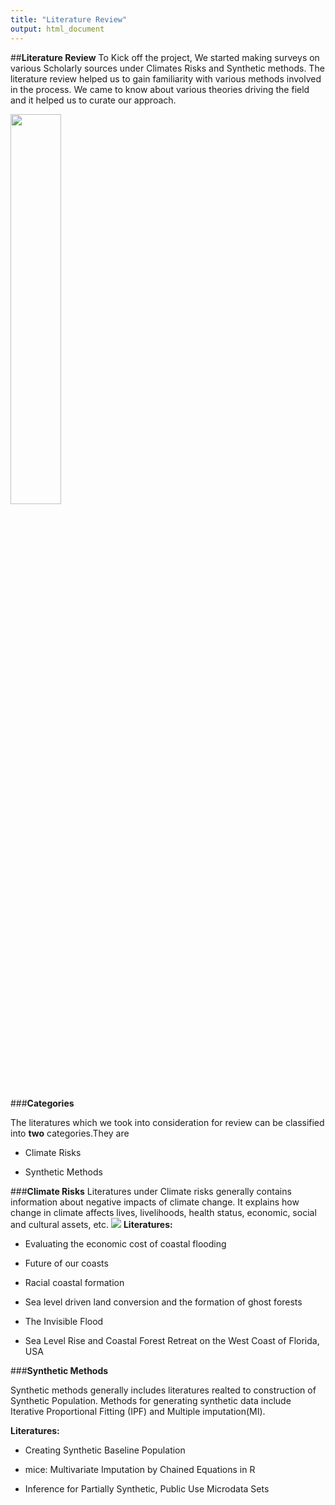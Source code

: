 ```yaml
---
title: "Literature Review"
output: html_document
---
```

##**Literature Review**
To Kick off the project, We started making surveys on various Scholarly sources under Climates Risks and Synthetic methods. The literature review helped us to gain familiarity with various methods involved in the process. We came to know about various theories driving the field and it  helped us to curate our approach.

![](www/literaturereview.png){width=40%}</center>

###**Categories**

The literatures which we took into consideration for review can be classified into **two** categories.They are

- Climate Risks

- Synthetic Methods

###**Climate Risks**
Literatures under Climate risks generally contains information about negative impacts of climate change. It explains how change in climate affects lives, livelihoods, health status, economic, social and cultural assets, etc. 
![](www/climatechangeeffects.png) 
**Literatures:**

- Evaluating the economic cost of coastal flooding

- Future of our coasts

- Racial coastal formation 

- Sea level driven land conversion and the formation of ghost forests

- The Invisible Flood

- Sea Level Rise and Coastal Forest Retreat on the West Coast of Florida, USA

###**Synthetic Methods**

Synthetic methods generally includes literatures realted to construction of Synthetic Population. Methods for generating synthetic data include Iterative Proportional Fitting (IPF) and Multiple imputation(MI).

**Literatures:**

- Creating Synthetic Baseline Population

- mice: Multivariate Imputation by Chained Equations in R

- Inference for Partially Synthetic, Public Use Microdata Sets








